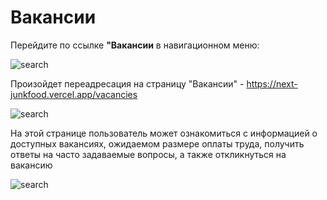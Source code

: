 # Вакансии

Перейдите по ссылке **"Вакансии** в навигационном меню: 

![search](/images/nav.png)

Произойдет переадресация на страницу "Вакансии" - https://next-junkfood.vercel.app/vacancies

![search](/images/vacancy1.png)

На этой странице пользователь может ознакомиться с информацией о доступных вакансиях, ожидаемом размере оплаты труда, получить ответы на часто задаваемые вопросы, а также откликнуться на вакансию

![search](/images/vacancy2.png)
